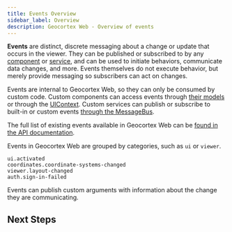 ```yaml
---
title: Events Overview
sidebar_label: Overview
description: Geocortex Web - Overview of events
---
```



**Events** are distinct, discrete messaging about a change or update that occurs in the viewer. They can be published or subscribed to by any [component](sdk-components-overview.mdx) or [service](sdk-services-overview.mdx), and can be used to initiate behaviors, communicate data changes, and more. Events themselves do not execute behavior, but merely provide messaging so subscribers can act on changes.

Events are internal to Geocortex Web, so they can only be consumed by custom code. Custom components can access events through [their models](sdk-events-reference.mdx#component-models-1) or through the [UIContext](sdk-components-ui-context.mdx). Custom services can publish or subscribe to built-in or custom events [through the MessageBus](sdk-events-reference.mdx#services-1).

The full list of existing events available in Geocortex Web can be [found in the API documentation](api-commands-operations-events.mdx#events).

Events in Geocortex Web are grouped by categories, such as `ui` or `viewer`.

```
ui.activated
coordinates.coordinate-systems-changed
viewer.layout-changed
auth.sign-in-failed
```

Events can publish custom arguments with information about the change they are communicating.

## Next Steps

<UseCaseContainer>
    <UseCaseCard
        title="Subscribing to Existing Events"
        description="Learn how to subscribe to an existing event"
        link={useBaseUrl("docs/web/tutorial-events-subscribe")}
    />
    <UseCaseCard
        title="Events API"
        description="Check out the full list of Events available in Geocortex Web"
        link={useBaseUrl("docs/web/api-commands-operations-events#events")}
    />
    <UseCaseCard
        title="Implementing Custom Events"
        description="Learn how to implement a custom Event."
        link={useBaseUrl(
            "docs/web/sdk-events-reference#creating-custom-events"
        )}
    />
</UseCaseContainer>
